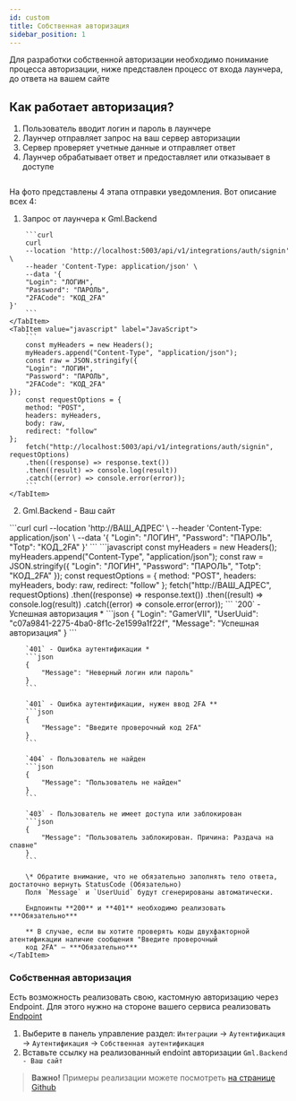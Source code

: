 ```yaml
---
id: custom
title: Собственная авторизация
sidebar_position: 1
---
```


Для разработки собственной авторизации необходимо понимание процесса авторизации,
ниже представлен процесс от входа лаунчера, до ответа на вашем сайте

## Как работает авторизация?

1. Пользователь вводит логин и пароль в лаунчере
2. Лаунчер отправляет запрос на ваш сервер авторизации
3. Сервер проверяет учетные данные и отправляет ответ
4. Лаунчер обрабатывает ответ и предоставляет или отказывает в доступе

<p><img className="image-zoom-medium" src={CustomAuthScheme} alt=""/></p>

На фото представлены 4 этапа отправки уведомления. Вот описание всех 4:

1. Запрос от лаунчера к Gml.Backend

<Tabs>
    <TabItem value="curl" label="Curl" default>

        ```curl
        curl
        --location 'http://localhost:5003/api/v1/integrations/auth/signin' \
        --header 'Content-Type: application/json' \
        --data '{
        "Login": "ЛОГИН",
        "Password": "ПАРОЛЬ",
        "2FACode": "КОД_2FA"
    }'
        ```
    </TabItem>
    <TabItem value="javascript" label="JavaScript">
        ```
        const myHeaders = new Headers();
        myHeaders.append("Content-Type", "application/json");
        const raw = JSON.stringify({
        "Login": "ЛОГИН",
        "Password": "ПАРОЛЬ",
        "2FACode": "КОД_2FA"
    });
        const requestOptions = {
        method: "POST",
        headers: myHeaders,
        body: raw,
        redirect: "follow"
    };
        fetch("http://localhost:5003/api/v1/integrations/auth/signin", requestOptions)
        .then((response) => response.text())
        .then((result) => console.log(result))
        .catch((error) => console.error(error));
        ```
    </TabItem>
</Tabs>

2. Gml.Backend - Ваш сайт

<Tabs>
    <TabItem value="curl" label="Curl" default>
        ```curl
        curl --location 'http://ВАШ_АДРЕС' \
        --header 'Content-Type: application/json' \
        --data '{
        "Login": "ЛОГИН",
        "Password": "ПАРОЛЬ",
        "Totp": "КОД_2FA"
    }'
        ```
    </TabItem>
    <TabItem value="javascript" label="JavaScript">
        ```javascript
        const myHeaders = new Headers();
        myHeaders.append("Content-Type", "application/json");
        const raw = JSON.stringify({
        "Login": "ЛОГИН",
        "Password": "ПАРОЛЬ",
        "Totp": "КОД_2FA"
    });
        const requestOptions = {
        method: "POST",
        headers: myHeaders,
        body: raw,
        redirect: "follow"
    };
        fetch("http://ВАШ_АДРЕС", requestOptions)
        .then((response) => response.text())
        .then((result) => console.log(result))
        .catch((error) => console.error(error));
        ```
    </TabItem>
    <TabItem value="response" label="Пример вашего ответа">
        `200` - Успешная авторизация *
        ```json
        {
            "Login": "GamerVII",
            "UserUuid": "c07a9841-2275-4ba0-8f1c-2e1599a1f22f",
            "Message": "Успешная авторизация"
        }
        ```

        `401` - Ошибка аутентификации *
        ```json
        {
            "Message": "Неверный логин или пароль"
        }
        ```

        `401` - Ошибка аутентификации, нужен ввод 2FA **
        ```json
        {
            "Message": "Введите проверочный код 2FA"
        }
        ```

        `404` - Пользователь не найден
        ```json
        {
            "Message": "Пользователь не найден"
        }
        ```

        `403` - Пользователь не имеет доступа или заблокирован
        ```json
        {
            "Message": "Пользователь заблокирован. Причина: Раздача на спавне"
        }
        ```

        \* Обратите внимание, что не обязательно заполнять тело ответа, достаточно вернуть StatusCode (Обязательно)
        Поля `Message` и `UserUuid` будут сгенерированы автоматически.

        Ендпоинты **200** и **401** необходимо реализовать ***Обязательно***

        ** В случае, если вы хотите проверять коды двухфакторной атентификации наличие сообщения "Введите проверочный
        код 2FA" — ***Обязательно***
    </TabItem>
</Tabs>

### Собственная авторизация

Есть возможность реализовать свою, кастомную авторизацию через Endpoint.
Для этого нужно на стороне вашего сервиса реализовать [Endpoint](https://en.wikipedia.org/wiki/Web_API#Endpoints)

1. Выберите в панель управление раздел:
`Интеграции` -> `Аутентификация` -> `Аутентификация` -> `Собственная аутентификация`
2. Вставьте ссылку на реализованный endoint авторизации `Gml.Backend - Ваш сайт`

> **Важно!** Примеры реализации можете посмотреть [на странице Github](https://github.com/GamerVII-NET/Gml.Modules.Auth)


